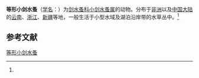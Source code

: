 {{Speciesbox
| name = 等形小剑水蚤
| status = 
| status_system = 
| image = 
| genus = Microcyclops
| species = subaequalis
| authority = (Kiefer, 1927)<ref name='id12599'>{{cite web| url =http://www.bioinfo.cn/db05/BjdwSpecies.php?action=view&id=12599| title =等形小剑水蚤| work =《中国动物物种编目数据库》| publisher =中国科学院微生物研究所| author =中国科学院动物研究所| accessdate =2009-04-28| deadurl =yes| archiveurl =https://web.archive.org/web/20160305071135/http://www.bioinfo.cn/db05/BjdwSpecies.php?action=view&id=12599| archivedate =2016-03-05}}</ref>
}}

'''等形小剑水蚤'''（[[学名|学名]]：{{lang|la|''Microcyclops subaequalis''}}）为[[剑水蚤科|剑水蚤科]][[小剑水蚤属|小剑水蚤属]]的动物。分布于[[非洲|非洲]]以及[[中国大陆|中国大陆]]的[[云南|云南]]、[[浙江|浙江]]、[[新疆|新疆]]等地，一般生活于小型水域及湖泊沿岸带的水草丛中。<ref name='id12599'/>

== 参考文献 ==
{{reflist}}

{{Wikispecies|Microcyclops subaequalis}}
{{Taxonbar|from=Q13852265}}

[[Category:小剑水蚤属|等形小剑水蚤]]


{{节肢动物小作品}}